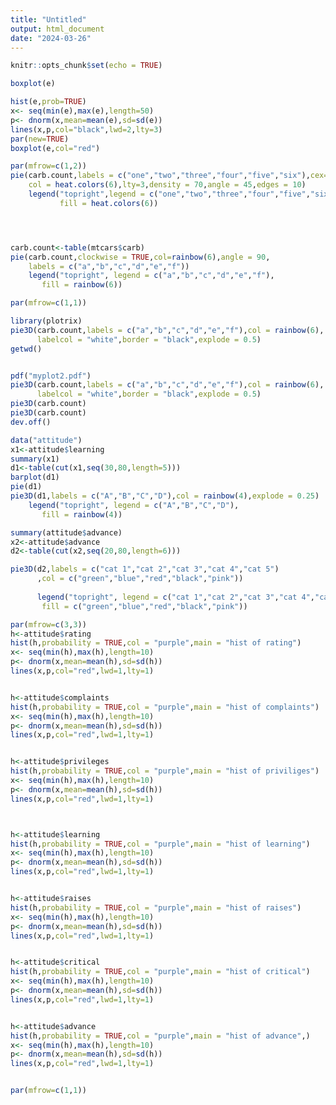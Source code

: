 ---
title: "Untitled"
output: html_document
date: "2024-03-26"
---

```{r setup, include=FALSE}
knitr::opts_chunk$set(echo = TRUE)
```

```{r}
boxplot(e)
```
```{r}
hist(e,prob=TRUE)
x<- seq(min(e),max(e),length=50)
p<- dnorm(x,mean=mean(e),sd=sd(e))
lines(x,p,col="black",lwd=2,lty=3)
par(new=TRUE)
boxplot(e,col="red")
```
```{r}
par(mfrow=c(1,2))
pie(carb.count,labels = c("one","two","three","four","five","six"),cex=1.5,
    col = heat.colors(6),lty=3,density = 70,angle = 45,edges = 10)
    legend("topright",legend = c("one","two","three","four","five","six"),
           fill = heat.colors(6))




carb.count<-table(mtcars$carb)
pie(carb.count,clockwise = TRUE,col=rainbow(6),angle = 90,
    labels = c("a","b","c","d","e","f"))
    legend("topright", legend = c("a","b","c","d","e","f"), 
       fill = rainbow(6))

par(mfrow=c(1,1))
```
```{r}
library(plotrix)
pie3D(carb.count,labels = c("a","b","c","d","e","f"),col = rainbow(6),
      labelcol = "white",border = "black",explode = 0.5)
getwd()


pdf("myplot2.pdf")
pie3D(carb.count,labels = c("a","b","c","d","e","f"),col = rainbow(6),
      labelcol = "white",border = "black",explode = 0.5)
pie3D(carb.count)
pie3D(carb.count)
dev.off()

```
```{r}
data("attitude")
x1<-attitude$learning
summary(x1)
d1<-table(cut(x1,seq(30,80,length=5)))
barplot(d1)
pie(d1)
pie3D(d1,labels = c("A","B","C","D"),col = rainbow(4),explode = 0.25)
    legend("topright", legend = c("A","B","C","D"), 
       fill = rainbow(4))
``` 
    
```{r}   
summary(attitude$advance)
x2<-attitude$advance
d2<-table(cut(x2,seq(20,80,length=6)))

pie3D(d2,labels = c("cat 1","cat 2","cat 3","cat 4","cat 5")
      ,col = c("green","blue","red","black","pink"))
    
      legend("topright", legend = c("cat 1","cat 2","cat 3","cat 4","cat 5"), 
       fill = c("green","blue","red","black","pink"))
```
```{r}
par(mfrow=c(3,3))
h<-attitude$rating
hist(h,probability = TRUE,col = "purple",main = "hist of rating")
x<- seq(min(h),max(h),length=10)
p<- dnorm(x,mean=mean(h),sd=sd(h))
lines(x,p,col="red",lwd=1,lty=1)


h<-attitude$complaints
hist(h,probability = TRUE,col = "purple",main = "hist of complaints")
x<- seq(min(h),max(h),length=10)
p<- dnorm(x,mean=mean(h),sd=sd(h))
lines(x,p,col="red",lwd=1,lty=1)


h<-attitude$privileges
hist(h,probability = TRUE,col = "purple",main = "hist of priviliges")
x<- seq(min(h),max(h),length=10)
p<- dnorm(x,mean=mean(h),sd=sd(h))
lines(x,p,col="red",lwd=1,lty=1)



h<-attitude$learning
hist(h,probability = TRUE,col = "purple",main = "hist of learning")
x<- seq(min(h),max(h),length=10)
p<- dnorm(x,mean=mean(h),sd=sd(h))
lines(x,p,col="red",lwd=1,lty=1)


h<-attitude$raises
hist(h,probability = TRUE,col = "purple",main = "hist of raises")
x<- seq(min(h),max(h),length=10)
p<- dnorm(x,mean=mean(h),sd=sd(h))
lines(x,p,col="red",lwd=1,lty=1)


h<-attitude$critical
hist(h,probability = TRUE,col = "purple",main = "hist of critical")
x<- seq(min(h),max(h),length=10)
p<- dnorm(x,mean=mean(h),sd=sd(h))
lines(x,p,col="red",lwd=1,lty=1)


h<-attitude$advance
hist(h,probability = TRUE,col = "purple",main = "hist of advance",)
x<- seq(min(h),max(h),length=10)
p<- dnorm(x,mean=mean(h),sd=sd(h))
lines(x,p,col="red",lwd=1,lty=1)


par(mfrow=c(1,1))
```




